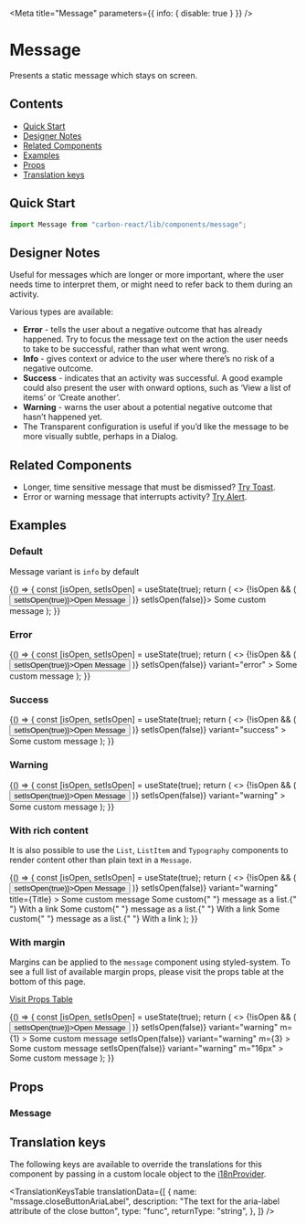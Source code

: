 

<Meta title="Message" parameters={{ info: { disable: true } }} />

# Message

Presents a static message which stays on screen.

## Contents

- [Quick Start](#quick-start)
- [Designer Notes](#designer-notes)
- [Related Components](#related-components)
- [Examples](#examples)
- [Props](#props)
- [Translation keys](#translation-keys)

## Quick Start

```javascript
import Message from "carbon-react/lib/components/message";
```

## Designer Notes

Useful for messages which are longer or more important, where the user needs time to interpret them, or might need to refer back to them during an activity.

Various types are available:

- **Error** - tells the user about a negative outcome that has already happened. Try to focus the message text on the action the user needs to take to be successful, rather than what went wrong.
- **Info** - gives context or advice to the user where there’s no risk of a negative outcome.
- **Success** - indicates that an activity was successful. A good example could also present the user with onward options, such as ‘View a list of items’ or ‘Create another’.
- **Warning** - warns the user about a potential negative outcome that hasn’t happened yet.
- The Transparent configuration is useful if you’d like the message to be more visually subtle, perhaps in a Dialog.

## Related Components

- Longer, time sensitive message that must be dismissed? [Try Toast](/?path=/docs/design-system-toast--default-story "Toast").
- Error or warning message that interrupts activity? [Try Alert](/?path=/docs/alert--default-story "Alert").

## Examples

### Default

Message variant is `info` by default

<Preview>
  <Story name="default">
    {() => {
      const [isOpen, setIsOpen] = useState(true);
      return (
        <>
          {!isOpen && (
            <Button onClick={() => setIsOpen(true)}>Open Message</Button>
          )}
          <Message open={isOpen} onDismiss={() => setIsOpen(false)}>
            Some custom message
          </Message>
        </>
      );
    }}
  </Story>
</Preview>

### Error

<Preview>
  <Story name="error">
    {() => {
      const [isOpen, setIsOpen] = useState(true);
      return (
        <>
          {!isOpen && (
            <Button onClick={() => setIsOpen(true)}>Open Message</Button>
          )}
          <Message
            open={isOpen}
            onDismiss={() => setIsOpen(false)}
            variant="error"
          >
            Some custom message
          </Message>
        </>
      );
    }}
  </Story>
</Preview>

### Success

<Preview>
  <Story name="success">
    {() => {
      const [isOpen, setIsOpen] = useState(true);
      return (
        <>
          {!isOpen && (
            <Button onClick={() => setIsOpen(true)}>Open Message</Button>
          )}
          <Message
            open={isOpen}
            onDismiss={() => setIsOpen(false)}
            variant="success"
          >
            Some custom message
          </Message>
        </>
      );
    }}
  </Story>
</Preview>

### Warning

<Preview>
  <Story name="warning">
    {() => {
      const [isOpen, setIsOpen] = useState(true);
      return (
        <>
          {!isOpen && (
            <Button onClick={() => setIsOpen(true)}>Open Message</Button>
          )}
          <Message
            open={isOpen}
            onDismiss={() => setIsOpen(false)}
            variant="warning"
          >
            Some custom message
          </Message>
        </>
      );
    }}
  </Story>
</Preview>

### With rich content

It is also possible to use the `List`, `ListItem` and `Typography` components to render content other than plain text in a `Message`.

<Preview>
  <Story name="with rich content">
    {() => {
      const [isOpen, setIsOpen] = useState(true);
      return (
        <>
          {!isOpen && (
            <Button onClick={() => setIsOpen(true)}>Open Message</Button>
          )}
          <Message
            open={isOpen}
            onDismiss={() => setIsOpen(false)}
            variant="warning"
            title={<Typography variant="h4">Title</Typography>}
          >
            Some custom message
            <Box mt="8px">
              <List>
                <ListItem>
                  Some custom{" "}
                  <Typography variant="b">message as a list</Typography>.{" "}
                  <Link href="#">With a link</Link>
                </ListItem>
                <ListItem>
                  Some custom{" "}
                  <Typography variant="b">message as a list</Typography>.{" "}
                  <Link href="#">With a link</Link>
                </ListItem>
                <ListItem>
                  Some custom{" "}
                  <Typography variant="b">message as a list</Typography>.{" "}
                  <Link href="#">With a link</Link>
                </ListItem>
              </List>
            </Box>
          </Message>
        </>
      );
    }}
  </Story>
</Preview>

### With margin

Margins can be applied to the `message` component using styled-system.
To see a full list of available margin props, please visit the props table at the bottom of this page.

[Visit Props Table](#props)

<Preview>
  <Story name="with margin">
    {() => {
      const [isOpen, setIsOpen] = useState(true);
      return (
        <>
          {!isOpen && (
            <Button onClick={() => setIsOpen(true)}>Open Message</Button>
          )}
          <Message
            open={isOpen}
            onDismiss={() => setIsOpen(false)}
            variant="warning"
            m={1}
          >
            Some custom message
          </Message>
          <Message
            open={isOpen}
            onDismiss={() => setIsOpen(false)}
            variant="warning"
            m={3}
          >
            Some custom message
          </Message>
          <Message
            open={isOpen}
            onDismiss={() => setIsOpen(false)}
            variant="warning"
            m="16px"
          >
            Some custom message
          </Message>
        </>
      );
    }}
  </Story>
</Preview>

## Props

### Message

<StyledSystemProps of={Message} noHeader margin />

## Translation keys

The following keys are available to override the translations for this component by passing in a custom locale object to the
[i18nProvider](https://carbon.sage.com/?path=/story/documentation-i18n--page).

<TranslationKeysTable
  translationData={[
    {
      name: "mssage.closeButtonAriaLabel",
      description: "The text for the aria-label attribute of the close button",
      type: "func",
      returnType: "string",
    },
  ]}
/>
